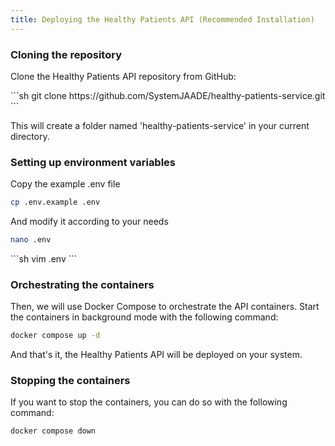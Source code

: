 ```yaml
---
title: Deploying the Healthy Patients API (Recommended Installation)
---
```



### Cloning the repository

Clone the Healthy Patients API repository from GitHub:

<Tabs syncKey="pkg">
<TabItem label="git">
```sh
git clone https://github.com/SystemJAADE/healthy-patients-service.git
```
</TabItem>
</Tabs>

This will create a folder named 'healthy-patients-service' in your current directory.

### Setting up environment variables
Copy the example .env file
```sh
cp .env.example .env
```

And modify it according to your needs
<Tabs syncKey="pkg">
<TabItem label="nano">
```sh
nano .env
```
</TabItem>

<TabItem label="vim">
```sh
vim .env
```
</TabItem>
</Tabs>

### Orchestrating the containers

Then, we will use Docker Compose to orchestrate the API containers.
Start the containers in background mode with the following command:
```sh
docker compose up -d
```

And that's it, the Healthy Patients API will be deployed on your system.

### Stopping the containers

If you want to stop the containers, you can do so with the following command:
```sh
docker compose down
```
